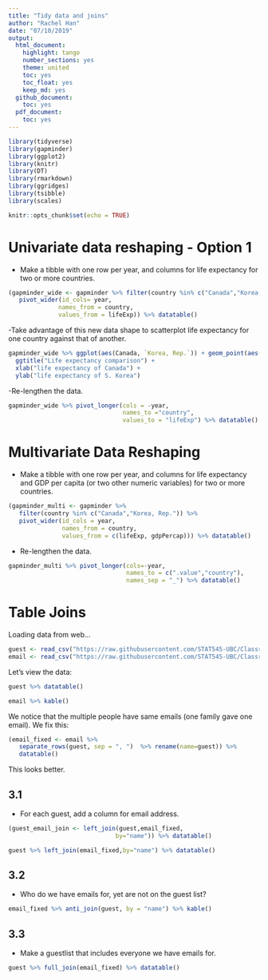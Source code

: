 ```yaml
---
title: "Tidy data and joins"
author: "Rachel Han"
date: "07/10/2019"
output:
  html_document:
    highlight: tango
    number_sections: yes
    theme: united
    toc: yes
    toc_float: yes
    keep_md: yes
  github_document:
    toc: yes
  pdf_document:
    toc: yes
---
```

```r
library(tidyverse)
library(gapminder)
library(ggplot2)
library(knitr)
library(DT)
library(rmarkdown)
library(ggridges)
library(tsibble)
library(scales)
```

```r
knitr::opts_chunk$set(echo = TRUE)
```

# Univariate data reshaping - Option 1

- Make a tibble with one row per year, and columns for life expectancy for two or more countries.


```r
(gapminder_wide <- gapminder %>% filter(country %in% c("Canada","Korea, Rep.")) %>%
   pivot_wider(id_cols= year,
              names_from = country,
              values_from = lifeExp)) %>% datatable()
```

-Take advantage of this new data shape to scatterplot life expectancy for one country against that of another.

```r
gapminder_wide %>% ggplot(aes(Canada, `Korea, Rep.`)) + geom_point(aes(color=year)) +
  ggtitle("Life expectancy comparison") +
  xlab("life expectancy of Canada") +
  ylab("life expectancy of S. Korea")
```

-Re-lengthen the data.

```r
gapminder_wide %>% pivot_longer(cols = -year,
                                names_to ="country",
                                values_to = "lifeExp") %>% datatable()
```

# Multivariate Data Reshaping 

- Make a tibble with one row per year, and columns for life expectancy and GDP per capita (or two other numeric variables) for two or more countries.

```r
(gapminder_multi <- gapminder %>%
   filter(country %in% c("Canada","Korea, Rep.")) %>% 
   pivot_wider(id_cols = year,
               names_from = country,
               values_from = c(lifeExp, gdpPercap))) %>% datatable()
```

- Re-lengthen the data.

```r
gapminder_multi %>% pivot_longer(cols=-year,
                                 names_to = c(".value","country"),
                                 names_sep = "_") %>% datatable()
```

# Table Joins
Loading data from web...
```r
guest <- read_csv("https://raw.githubusercontent.com/STAT545-UBC/Classroom/master/data/wedding/attend.csv")
email <- read_csv("https://raw.githubusercontent.com/STAT545-UBC/Classroom/master/data/wedding/emails.csv")
```

Let's view the data:

```r
guest %>% datatable()
```

```r
email %>% kable()
```


We notice that the multiple people have same emails (one family gave one email). We fix this:

```r
(email_fixed <- email %>% 
   separate_rows(guest, sep = ", ")  %>% rename(name=guest)) %>% 
   datatable() 
```

This looks better.


## 3.1 
- For each guest, add a column for email address.
```r
(guest_email_join <- left_join(guest,email_fixed,
                              by="name")) %>% datatable()
```

```r
guest %>% left_join(email_fixed,by="name") %>% datatable()
```

## 3.2

- Who do we have emails for, yet are not on the guest list?
```r
email_fixed %>% anti_join(guest, by = "name") %>% kable()
```

## 3.3

- Make a guestlist that includes everyone we have emails for.

```r
guest %>% full_join(email_fixed) %>% datatable()
```

